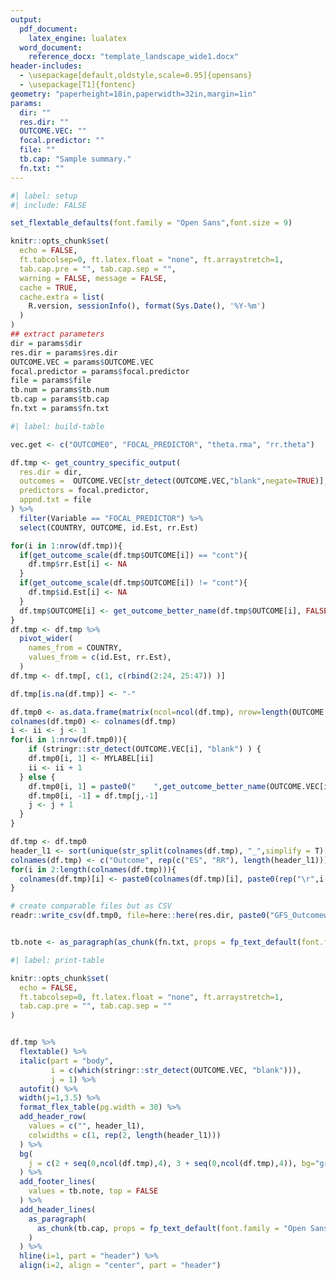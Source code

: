 ```yaml
---
output:
  pdf_document:
    latex_engine: lualatex
  word_document:
    reference_docx: "template_landscape_wide1.docx"
header-includes:
  - \usepackage[default,oldstyle,scale=0.95]{opensans}
  - \usepackage[T1]{fontenc}
geometry: "paperheight=18in,paperwidth=32in,margin=1in"
params: 
  dir: ""
  res.dir: ""
  OUTCOME.VEC: ""
  focal.predictor: ""
  file: ""
  tb.cap: "Sample summary."
  fn.txt: ""
---
```


\pagestyle{empty}
\setmainfont{opensans}

```r
#| label: setup
#| include: FALSE

set_flextable_defaults(font.family = "Open Sans",font.size = 9)

knitr::opts_chunk$set(
  echo = FALSE,
  ft.tabcolsep=0, ft.latex.float = "none", ft.arraystretch=1,
  tab.cap.pre = "", tab.cap.sep = "",
  warning = FALSE, message = FALSE,
  cache = TRUE,
  cache.extra = list(
    R.version, sessionInfo(), format(Sys.Date(), '%Y-%m')
  )
)
## extract parameters
dir = params$dir
res.dir = params$res.dir
OUTCOME.VEC = params$OUTCOME.VEC
focal.predictor = params$focal.predictor
file = params$file
tb.num = params$tb.num
tb.cap = params$tb.cap
fn.txt = params$fn.txt

```


```r
#| label: build-table

vec.get <- c("OUTCOME0", "FOCAL_PREDICTOR", "theta.rma", "rr.theta")

df.tmp <- get_country_specific_output(
  res.dir = dir,
  outcomes =  OUTCOME.VEC[str_detect(OUTCOME.VEC,"blank",negate=TRUE)],
  predictors = focal.predictor,
  appnd.txt = file
) %>%
  filter(Variable == "FOCAL_PREDICTOR") %>%
  select(COUNTRY, OUTCOME, id.Est, rr.Est)

for(i in 1:nrow(df.tmp)){
  if(get_outcome_scale(df.tmp$OUTCOME[i]) == "cont"){
    df.tmp$rr.Est[i] <- NA
  }
  if(get_outcome_scale(df.tmp$OUTCOME[i]) != "cont"){
    df.tmp$id.Est[i] <- NA
  }
  df.tmp$OUTCOME[i] <- get_outcome_better_name(df.tmp$OUTCOME[i], FALSE, FALSE, include.fid = TRUE)
}
df.tmp <- df.tmp %>%
  pivot_wider(
    names_from = COUNTRY,
    values_from = c(id.Est, rr.Est),
  )
df.tmp <- df.tmp[, c(1, c(rbind(2:24, 25:47)) )]

df.tmp[is.na(df.tmp)] <- "-"

df.tmp0 <- as.data.frame(matrix(ncol=ncol(df.tmp), nrow=length(OUTCOME.VEC)))
colnames(df.tmp0) <- colnames(df.tmp)
i <- ii <- j <- 1
for(i in 1:nrow(df.tmp0)){
    if (stringr::str_detect(OUTCOME.VEC[i], "blank") ) {
    df.tmp0[i, 1] <- MYLABEL[ii]
    ii <- ii + 1
  } else {
    df.tmp0[i, 1] = paste0("    ",get_outcome_better_name(OUTCOME.VEC[i], include.name = FALSE, include.fid = TRUE))
    df.tmp0[i, -1] = df.tmp[j,-1]
    j <- j + 1
  }
}

df.tmp <- df.tmp0
header_l1 <- sort(unique(str_split(colnames(df.tmp), "_",simplify = T)[-1,2]))
colnames(df.tmp) <- c("Outcome", rep(c("ES", "RR"), length(header_l1)))
for(i in 2:length(colnames(df.tmp))){
  colnames(df.tmp)[i] <- paste0(colnames(df.tmp)[i], paste0(rep("\r",i-2), collapse = ""))
}

# create comparable files but as CSV
readr::write_csv(df.tmp0, file=here::here(res.dir, paste0("GFS_Outcomewide_Results_Comparison_", paste0(focal.predictor, collapse="_"),".csv")))


tb.note <- as_paragraph(as_chunk(fn.txt, props = fp_text_default(font.family = "Open Sans", font.size = 9)))

```



```r
#| label: print-table

knitr::opts_chunk$set(
  echo = FALSE,
  ft.tabcolsep=0, ft.latex.float = "none", ft.arraystretch=1,
  tab.cap.pre = "", tab.cap.sep = ""
)


df.tmp %>%
  flextable() %>%
  italic(part = "body",
         i = c(which(stringr::str_detect(OUTCOME.VEC, "blank"))),
         j = 1) %>%
  autofit() %>%
  width(j=1,3.5) %>%
  format_flex_table(pg.width = 30) %>%
  add_header_row(
    values = c("", header_l1),
    colwidths = c(1, rep(2, length(header_l1)))
  ) %>%
  bg(
    j = c(2 + seq(0,ncol(df.tmp),4), 3 + seq(0,ncol(df.tmp),4)), bg="grey90",part = "all"
  ) %>%
  add_footer_lines(
    values = tb.note, top = FALSE
  ) %>%
  add_header_lines(
    as_paragraph(
      as_chunk(tb.cap, props = fp_text_default(font.family = "Open Sans", font.size = 11))
    )
  ) %>%
  hline(i=1, part = "header") %>%
  align(i=2, align = "center", part = "header")

```
